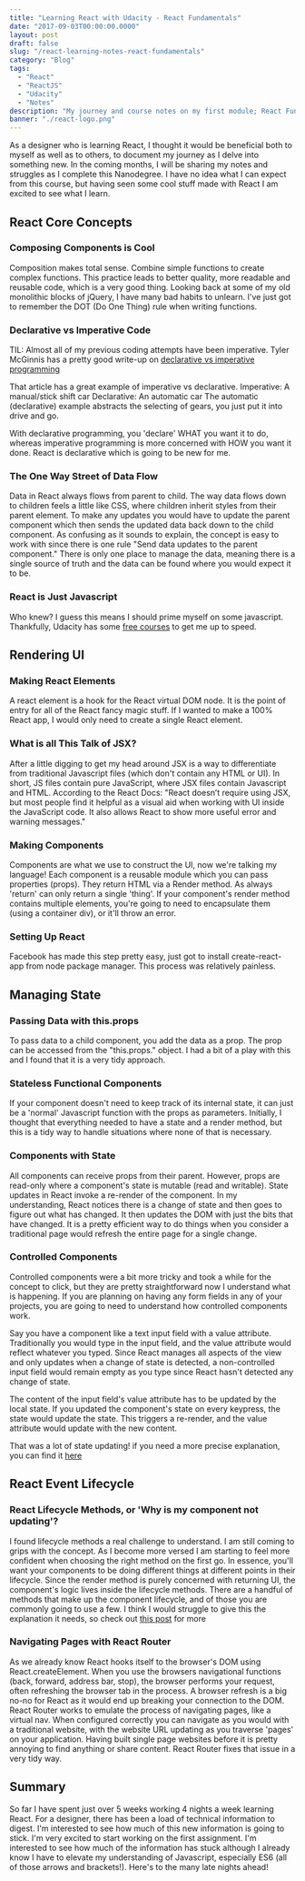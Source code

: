 ```yaml
---
title: "Learning React with Udacity - React Fundamentals"
date: "2017-09-03T00:00:00.0000"
layout: post
draft: false
slug: "/react-learning-notes-react-fundamentals"
category: "Blog"
tags:
  - "React"
  - "ReactJS"
  - "Udacity"
  - "Notes"
description: "My journey and course notes on my first module; React Fundamentals from the Udacity React Nanodegree"
banner: "./react-logo.png"
---
```


As a designer who is learning React, I thought it would be beneficial both to myself as well as to others, to document my journey as I delve into something new. In the coming months, I will be sharing my notes and struggles as I complete this Nanodegree. I have no idea what I can expect from this course, but having seen some cool stuff made with React I am excited to see what I learn.

## React Core Concepts

### Composing Components is Cool

Composition makes total sense. Combine simple functions to create complex functions. This practice leads to better quality, more readable and reusable code, which is a very good thing. Looking back at some of my old monolithic blocks of jQuery, I have many bad habits to unlearn. I've just got to remember the DOT (Do One Thing) rule when writing functions.

### Declarative vs Imperative Code

TIL: Almost all of my previous coding attempts have been imperative.
Tyler McGinnis has a pretty good write-up on [declarative vs imperative programming](https://tylermcginnis.com/imperative-vs-declarative-programming/)

That article has a great example of imperative vs declarative.
Imperative: A manual/stick shift car
Declarative: An automatic car
The automatic (declarative) example abstracts the selecting of gears, you just put it into drive and go.

With declarative programming, you 'declare' WHAT you want it to do, whereas imperative programming is more concerned with HOW you want it done. React is declarative which is going to be new for me.

### The One Way Street of Data Flow

Data in React always flows from parent to child. The way data flows down to children feels a little like CSS, where children inherit styles from their parent element. To make any updates you would have to update the parent component which then sends the updated data back down to the child component. As confusing as it sounds to explain, the concept is easy to work with since there is one rule "Send data updates to the parent component." There is only one place to manage the data, meaning there is a single source of truth and the data can be found where you would expect it to be.

### React is Just Javascript

Who knew? I guess this means I should prime myself on some javascript. Thankfully, Udacity has some [free courses](https://udacity.com/course/intro-to-javascript--ud803) to get me up to speed.

## Rendering UI

### Making React Elements

A react element is a hook for the React virtual DOM node. It is the point of entry for all of the React fancy magic stuff. If I wanted to make a 100% React app, I would only need to create a single React element.

### What is all This Talk of JSX?

After a little digging to get my head around JSX is a way to differentiate from traditional Javascript files (which don't contain any HTML or UI). In short, JS files contain pure JavaScript, where JSX files contain Javascript and HTML. According to the React Docs:
"React doesn’t require using JSX, but most people find it helpful as a visual aid when working with UI inside the JavaScript code. It also allows React to show more useful error and warning messages."

### Making Components

Components are what we use to construct the UI, now we're talking my language! Each component is a reusable module which you can pass properties (props). They return HTML via a Render method. As always 'return' can only return a single 'thing'. If your component's render method contains multiple elements, you're going to need to encapsulate them (using a container div), or it'll throw an error.

### Setting Up React

Facebook has made this step pretty easy, just got to install create-react-app from node package manager. This process was relatively painless.

## Managing State

### Passing Data with this.props

To pass data to a child component, you add the data as a prop. The prop can be accessed from the "this.props." object. I had a bit of a play with this and I found that it is a very tidy approach.

### Stateless Functional Components

If your component doesn't need to keep track of its internal state, it can just be a 'normal' Javascript function with the props as parameters. Initially, I thought that everything needed to have a state and a render method, but this is a tidy way to handle situations where none of that is necessary.

### Components with State

All components can receive props from their parent. However, props are read-only where a component's state is mutable (read and writable). State updates in React invoke a re-render of the component. In my understanding, React notices there is a change of state and then goes to figure out what has changed. It then updates the DOM with just the bits that have changed. It is a pretty efficient way to do things when you consider a traditional page would refresh the entire page for a single change.

### Controlled Components

Controlled components were a bit more tricky and took a while for the concept to click, but they are pretty straightforward now I understand what is happening. If you are planning on having any form fields in any of your projects, you are going to need to understand how controlled components work.

Say you have a component like a text input field with a value attribute. Traditionally you would type in the input field, and the value attribute would reflect whatever you typed. Since React manages all aspects of the view and only updates when a change of state is detected, a non-controlled input field would remain empty as you type since React hasn't detected any change of state.

The content of the input field's value attribute has to be updated by the local state. If you updated the component's state on every keypress, the state would update the state. This triggers a re-render, and the value attribute would update with the new content.

That was a lot of state updating! if you need a more precise explanation, you can find it [here](https://www.youtube.com/watch?v=z_OpiP_b6HY)

## React Event Lifecycle

### React Lifecycle Methods, or 'Why is my component not updating'?

I found lifecycle methods a real challenge to understand. I am still coming to grips with the concept. As I become more versed I am starting to feel more confident when choosing the right method on the first go. In essence, you'll want your components to be doing different things at different points in their lifecycle. Since the render method is purely concerned with returning UI, the component's logic lives inside the lifecycle methods. There are a handful of methods that make up the component lifecycle, and of those you are commonly going to use a few. I think I would struggle to give this the explanation it needs, so check out [this post](https://engineering.musefind.com/react-lifecycle-methods-how-and-when-to-use-them-2111a1b692b1) for more

### Navigating Pages with React Router

As we already know React hooks itself to the browser's DOM using React.createElement. When you use the browsers navigational functions (back, forward, address bar, stop), the browser performs your request, often refreshing the browser tab in the process. A browser refresh is a big no-no for React as it would end up breaking your connection to the DOM. React Router works to emulate the process of navigating pages, like a virtual nav. When configured correctly you can navigate as you would with a traditional website, with the website URL updating as you traverse 'pages' on your application. Having built single page websites before it is pretty annoying to find anything or share content. React Router fixes that issue in a very tidy way.

## Summary
So far I have spent just over 5 weeks working 4 nights a week learning React. For a designer, there has been a load of technical information to digest. I'm interested to see how much of this new information is going to stick. I'm very excited to start working on the first assignment. I'm interested to see how much of the information has stuck although I already know I have to elevate my understanding of Javascript, especially ES6 (all of those arrows and brackets!). Here's to the many late nights ahead!
